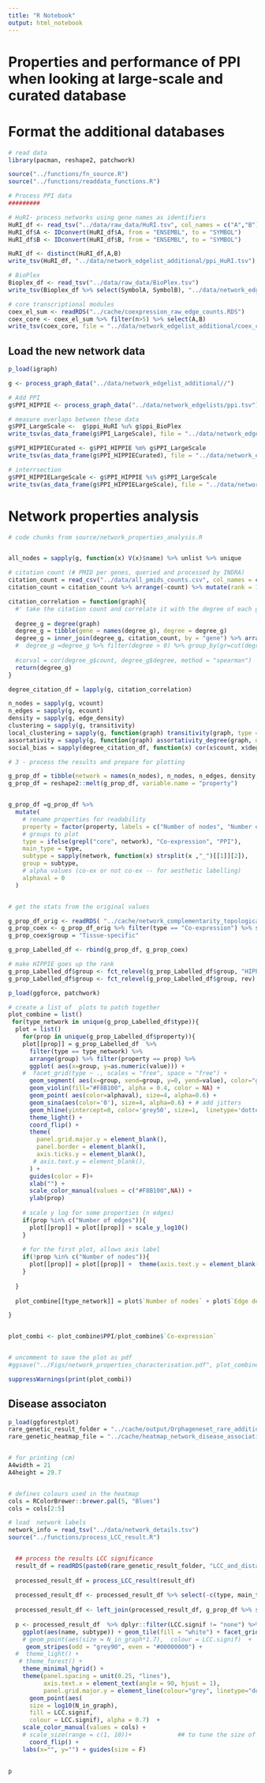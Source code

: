 ```yaml
---
title: "R Notebook"
output: html_notebook
---
```


# Properties and performance of PPI when looking at large-scale and curated database

# Format the additional databases

```r
# read data
library(pacman, reshape2, patchwork)

source("../functions/fn_source.R")
source("../functions/readdata_functions.R")
```

```r
# Process PPI data
#########

# HuRI- process networks using gene names as identifiers
HuRI_df <- read_tsv("../data/raw_data/HuRI.tsv", col_names = c("A","B"))
HuRI_df$A <- IDconvert(HuRI_df$A, from = "ENSEMBL", to = "SYMBOL")
HuRI_df$B <- IDconvert(HuRI_df$B, from = "ENSEMBL", to = "SYMBOL")

HuRI_df <- distinct(HuRI_df,A,B)
write_tsv(HuRI_df, "../data/network_edgelist_additional/ppi_HuRI.tsv")

# BioPlex
Bioplex_df <- read_tsv("../data/raw_data/BioPlex.tsv")
write_tsv(Bioplex_df %>% select(SymbolA, SymbolB), "../data/network_edgelist_additional/ppi_BioPlex.tsv")

# core transcriptional modules
coex_el_sum <- readRDS("../cache/coexpression_raw_edge_counts.RDS")
coex_core <- coex_el_sum %>% filter(n>5) %>% select(A,B)
write_tsv(coex_core, file = "../data/network_edgelist_additional/coex_core.tsv")
```


## Load the new network data
```r
p_load(igraph)

g <- process_graph_data("../data/network_edgelist_additional//")

# Add PPI
g$PPI_HIPPIE <- process_graph_data("../data/network_edgelists/ppi.tsv")[[1]]

# measure overlaps between these data
g$PPI_LargeScale <-  g$ppi_HuRI %u% g$ppi_BioPlex
write_tsv(as_data_frame(g$PPI_LargeScale), file = "../data/network_edgelist_additional/PPI_LargeScale.tsv")

g$PPI_HIPPIECurated <- g$PPI_HIPPIE %m% g$PPI_LargeScale
write_tsv(as_data_frame(g$PPI_HIPPIECurated), file = "../data/network_edgelist_additional/PPI_HIPPIECurated.tsv")

# interrsection
g$PPI_HIPPIELargeScale <- g$PPI_HIPPIE %s% g$PPI_LargeScale
write_tsv(as_data_frame(g$PPI_HIPPIELargeScale), file = "../data/network_edgelist_additional/PPI_HIPPIELargeScale.tsv")
```



# Network properties analysis
```r
# code chunks from source/network_properties_analysis.R


all_nodes = sapply(g, function(x) V(x)$name) %>% unlist %>% unique 

# citation count (# PMID per genes, queried and processed by INDRA)
citation_count = read_csv("../data/all_pmids_counts.csv", col_names = c("gene", "count"), col_types = "ci")
citation_count = citation_count %>% arrange(-count) %>% mutate(rank = 1:nrow(.))

citation_correlation = function(graph){
  #' take the citation count and correlate it with the degree of each graph
  
  degree_g = degree(graph)
  degree_g = tibble(gene = names(degree_g), degree = degree_g) 
  degree_g = inner_join(degree_g, citation_count, by = "gene") %>% arrange(rank) 
  #  degree_g =degree_g %>% filter(degree > 0) %>% group_by(gr=cut(degree, breaks=c(1,5,10,50,100,500,1000,5000), right=FALSE))
  
  #corval = cor(degree_g$count, degree_g$degree, method = "spearman")
  return(degree_g)
}

degree_citation_df = lapply(g, citation_correlation)

n_nodes = sapply(g, vcount)
n_edges = sapply(g, ecount)
density = sapply(g, edge_density)
clustering = sapply(g, transitivity)
local_clustering = sapply(g, function(graph) transitivity(graph, type = "average"))
assortativity = sapply(g, function(graph) assortativity_degree(graph, directed = F))
social_bias = sapply(degree_citation_df, function(x) cor(x$count, x$degree, method = "spearman"))

# 3 - process the results and prepare for plotting

g_prop_df = tibble(network = names(n_nodes), n_nodes, n_edges, density, clustering, local_clustering, assortativity, social_bias)
g_prop_df = reshape2::melt(g_prop_df, variable.name = "property")


g_prop_df =g_prop_df %>%
  mutate(
    # rename properties for readability
    property = factor(property, labels = c("Number of nodes", "Number of edges", "Edge density", "Global clustering", "Avg local clustering", "Assortativity", "Social bias")),
    # groups to plot
    type = ifelse(grepl("core", network), "Co-expression", "PPI"), 
    main_type = type,
    subtype = sapply(network, function(x) strsplit(x ,"_")[[1]][2]), 
    group = subtype, 
    # alpha values (co-ex or not co-ex -- for aesthetic labelling)
    alphaval = 0
  )


# get the stats from the original values

g_prop_df_orig <- readRDS( "../cache/network_complementarity_topological.RDS")
g_prop_coex <- g_prop_df_orig %>% filter(type == "Co-expression") %>% select(-source)
g_prop_coex$group = "Tissue-specific"

g_prop_Labelled_df <- rbind(g_prop_df, g_prop_coex)

# make HIPPIE goes up the rank
g_prop_Labelled_df$group <- fct_relevel(g_prop_Labelled_df$group, "HIPPIE", "HIPPIELargeScale", "HIPPIECurated", "Tissue-specific")
g_prop_Labelled_df$group <- fct_relevel(g_prop_Labelled_df$group, rev)
```



```r
p_load(ggforce, patchwork)

# create a list of  plots to patch together
plot_combine = list()
 for(type_network in unique(g_prop_Labelled_df$type)){
  plot = list()
    for(prop in unique(g_prop_Labelled_df$property)){
    plot[[prop]] = g_prop_Labelled_df  %>% 
      filter(type == type_network) %>%
      arrange(group) %>% filter(property == prop) %>%
      ggplot( aes(x=group, y=as.numeric(value))) + 
    #  facet_grid(type ~ ., scales = "free", space = "free") +
      geom_segment( aes(x=group, xend=group, y=0, yend=value), color="grey80", size=1.5) +
      geom_violin(fill="#F8B100", alpha = 0.4, color = NA) +
      geom_point( aes(color=alphaval), size=4, alpha=0.6) +
      geom_sina(aes(color='0'), size=4, alpha=0.6) + # add jitters
      geom_hline(yintercept=0, color='grey50', size=1,  linetype='dotted') +
      theme_light() + 
      coord_flip() +
      theme(
        panel.grid.major.y = element_blank(),
        panel.border = element_blank(),
        axis.ticks.y = element_blank(),
       # axis.text.y = element_blank(),
      ) +
      guides(color = F)+
      xlab("") +
      scale_color_manual(values = c("#F8B100",NA)) +
      ylab(prop)
    
    # scale y log for some properties (n edges)
    if(prop %in% c("Number of edges")){
      plot[[prop]] = plot[[prop]] + scale_y_log10()
    }
    
    # for the first plot, allows axis label
    if(!prop %in% c("Number of nodes")){
      plot[[prop]] = plot[[prop]] +  theme(axis.text.y = element_blank())
    }
    
  }
  
  plot_combine[[type_network]] = plot$`Number of nodes` + plot$`Edge density` + plot$`Global clustering` + plot$Assortativity + plot$`Social bias` + plot_layout(nrow = 1)

}


plot_combi <- plot_combine$PPI/plot_combine$`Co-expression`


# uncomment to save the plot as pdf
#ggsave("../Figs/network_properties_characterisation.pdf", plot_combine, height = 2.5, width = 9)

suppressWarnings(print(plot_combi))
```

## Disease associaton

```r

p_load(ggforestplot)
rare_genetic_result_folder = "../cache/output/Orphageneset_rare_additionalNetworks//"
rare_genetic_heatmap_file = "../cache/heatmap_network_disease_association_orphanets_genetic_rare_diseases_additionalNetworks.pdf"


# for printing (cm)
A4width = 21
A4height = 29.7


# defines colours used in the heatmap
cols = RColorBrewer::brewer.pal(5, "Blues")
cols = cols[2:5]

# load  network labels
network_info = read_tsv("../data/network_details.tsv")
source("../functions/process_LCC_result.R")


  ## process the results LCC significance
  result_df = readRDS(paste0(rare_genetic_result_folder, "LCC_and_distance_calculation_results.RDS"))
  
  processed_result_df = process_LCC_result(result_df)
  
  processed_result_df <- processed_result_df %>% select(-c(type, main_type, subtype, source)) 
  
  processed_result_df <- left_join(processed_result_df, g_prop_df %>% select(-c(property, value, alphaval)) %>% distinct())
  
  p <- processed_result_df  %>% dplyr::filter(LCC.signif != "none") %>%
    ggplot(aes(name, subtype)) + geom_tile(fill = "white") + facet_grid(.~main_type, space = "free", scale = "free")  +## to get the rect filled
    # geom_point(aes(size = N_in_graph*1.7),  colour = LCC.signif)  +   ## geom_point for circle illusion
     geom_stripes(odd = "grey90", even = "#00000000") +
  #  theme_light() + 
   # theme_forest() +
    theme_minimal_hgrid() +
    theme(panel.spacing = unit(0.25, "lines"),
          axis.text.x = element_text(angle = 90, hjust = 1), 
          panel.grid.major.y = element_line(colour="grey", linetype="dotted")) +
      geom_point(aes(
      size = log10(N_in_graph),
      fill = LCC.signif,
      colour = LCC.signif), alpha = 0.7)  + 
    scale_color_manual(values = cols) +
    # scale_size(range = c(1, 10))+             ## to tune the size of circles
      coord_flip() +
    labs(x="", y="") + guides(size = F)
  
  
p
```


